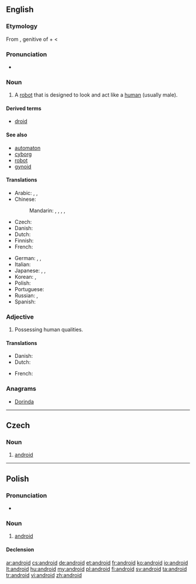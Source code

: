 {{also|Android}}
==English==
{{wikipedia}}

===Etymology===
From {{etyl|grc}} {{term|sc=polytonic|ἀνδρός|tr=andros}}, genitive of {{term|ἀνήρ|sc=polytonic|tr=anēr||man}} + {{term|-eides||of the species; alike}} < {{term|eidos||species}}

===Pronunciation===
* {{audio|en-us-android.ogg|Audio (US)}}

===Noun===
{{en-noun}}

# A [[robot]] that is designed to look and act like a [[human]] (usually male).

====Derived terms====
* [[droid]]

====See also====
* [[automaton]]
* [[cyborg]]
* [[robot]]
* [[gynoid]]

====Translations====
{{trans-top|robot with human form}}
* Arabic: {{t|ar|إنسان أوتوماتيكي|m|tr='insaan 'utumaatikiy}}, {{t|ar|روبوت|m|tr=ruubut}}, {{t|ar|إنسان آلي|m|tr='insaan 'aaliy}}
* Chinese:
*: Mandarin: {{t-|cmn|機器人|sc=Hani}}, {{t-|cmn|机器人|tr=jīqìrén|sc=Hani}}, {{t|cmn|人形的機器人|sc=Hani}}, {{t|cmn|人形的机器人|tr=rénxíng de jīqìrén|sc=Hani}}, {{t|cmn|仿生人|tr=fǎngshēngrén|sc=Hani}}
* Czech: {{t+|cs|android|m}}
* Danish: {{t+|da|androide|c}}
* Dutch: {{t-|nl|androïde|m}}
* Finnish: {{t+|fi|androidi}}
* French: {{t+|fr|androïde|m}}
{{trans-mid}}
* German: {{t+|de|Android|m}}, {{t+|de|Roboter|m}}, {{t+|de|robot|m}}
* Italian: {{t-|it|androide|m}}
* Japanese: {{t-|ja|人造人間|tr=じんぞうにんげん, jinzō ningen}}, {{t|ja|アンドロイド|tr=andoroido}}, {{t-|ja|ロボット|tr=robotto}}
* Korean: {{t|ko|안드로이드|tr=andeuroideu|sc=Hang}}, {{t+|ko|로봇|tr=robot|sc=Hang}}
* Polish: {{t+|pl|android|m}}
* Portuguese: {{t+|pt|andróide|m}}
* Russian: {{t|ru|андроид|m|tr=andróid}}, {{t+|ru|робот|m|tr=róbot}}
* Spanish: {{t-|es|androide|m}}
{{trans-bottom}}

===Adjective===
{{en-adj}}

# Possessing human qualities.

====Translations====
{{trans-top|possessing human qualities}}
* Danish: {{t-|da|android}}
* Dutch: {{t-|nl|androïde|m}}
{{trans-mid}}
* French: {{t+|fr|androïde|m}}
{{trans-bottom}}

===Anagrams===
* [[Dorinda#English|Dorinda]]

----

==Czech==

===Noun===
{{cs-noun|g=m}}

# [[#English|android]]

----

==Polish==

===Pronunciation===
* {{audio|Pl-android.ogg|Audio}}

===Noun===
{{infl|pl|noun|g=m}}

# [[#English|android]]

====Declension====
{{pl-decl-noun
|android|androidy
|androida|androidów
|androidowi|androidom
|androida|androidy
|androidem|androidami
|androidzie|androidach
|androidzie|androidy
}}

[[ar:android]]
[[cs:android]]
[[de:android]]
[[et:android]]
[[fr:android]]
[[ko:android]]
[[io:android]]
[[lt:android]]
[[hu:android]]
[[my:android]]
[[pl:android]]
[[fi:android]]
[[sv:android]]
[[ta:android]]
[[tr:android]]
[[vi:android]]
[[zh:android]]